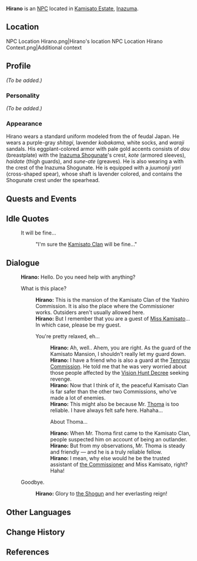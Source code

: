 {{Meta
<!-- REMOVE THIS TEMPLATE AFTER ADDING MISSING INFO -->
|missing_NPC_profile  = yes
}}
{{Character Infobox
|type             = NPC
|image            = NPC Hirano.png
|realname         = 
|region           = Inazuma
|affiliation      = Yashiro Commission
|title            = Yashiro Commission Representative
|voiceEN          = [https://www.andrewealesvo.com/ Andrew Eales]<ref>Twitter: [https://twitter.com/AndrewEalesVO/status/1433637249229357057 EN VA Self Announcement]</ref>
|voiceCN          = 
|voiceJP          = 
|dialoguereward   = 
}}
'''Hirano''' is an [[NPC]] located in [[Kamisato Estate]], [[Inazuma]].

==Location==
<gallery>
NPC Location Hirano.png|Hirano's location
NPC Location Hirano Context.png|Additional context
</gallery>

==Profile==
<!--detailed story/lore information goes here-->
''(To be added.)''

===Personality===
''(To be added.)''

===Appearance===
Hirano wears a standard uniform modeled from the {{Lang|''ashigaru''|ja=足軽}} of feudal Japan. He wears a purple-gray ''shitagi'', lavender ''kobakama'', white socks, and ''waraji'' sandals. His eggplant-colored armor with pale gold accents consists of ''dou'' (breastplate) with the [[Inazuma Shogunate]]'s crest, ''kote'' (armored sleeves), ''haidate'' (thigh guards), and ''sune-ate'' (greaves). He is also wearing a {{Lang|''jingasa''|ja=陣笠}} with the crest of the Inazuma Shogunate. He is equipped with a ''juumonji yari'' (cross-shaped spear), whose shaft is lavender colored, and contains the Shogunate crest under the spearhead.

==Quests and Events==
{{Quests and Events}}

==Idle Quotes==
{{Dialogue start}}
: {{DIcon|Idle}} It will be fine...
:: {{A|VO Hirano 01.ogg}} "I'm sure the [[Kamisato Clan]] will be fine..."
{{Dialogue end}}

==Dialogue==
{{Dialogue start}}
:'''Hirano:''' Hello. Do you need help with anything?
:{{DIcon}} What is this place?
::'''Hirano:''' This is the mansion of the Kamisato Clan of the Yashiro Commission. It is also the place where the Commissioner works. Outsiders aren't usually allowed here.
::'''Hirano:''' But I remember that you are a guest of [[Kamisato Ayaka|Miss Kamisato]]... In which case, please be my guest.
::{{DIcon}} You're pretty relaxed, eh...
:::'''Hirano:''' Ah, well.. Ahem, you are right. As the guard of the Kamisato Mansion, I shouldn't really let my guard down.
:::'''Hirano:''' I have a friend who is also a guard at the [[Tenryou Commission]]. He told me that he was very worried about those people affected by the [[Vision Hunt Decree]] seeking revenge.
:::'''Hirano:''' Now that I think of it, the peaceful Kamisato Clan is far safer than the other two Commissions, who've made a lot of enemies.
:::'''Hirano:''' This might also be because Mr. [[Thoma]] is too reliable. I have always felt safe here. Hahaha...
:::{{DIcon}} About Thoma...
:::'''Hirano:''' When Mr. Thoma first came to the Kamisato Clan, people suspected him on account of {{Not a typo|his}} being an outlander.
:::'''Hirano:''' But from my observations, Mr. Thoma is steady and friendly ⁠&mdash; and he is a truly reliable fellow.
:::'''Hirano:''' I mean, why else would he be the trusted assistant of [[Kamisato Ayato|the Commissioner]] and Miss Kamisato, right? Haha!
:{{DIcon}} Goodbye.
::'''Hirano:''' Glory to [[Ei|the Shogun]] and her everlasting reign!
{{Dialogue end}}

==Other Languages==
{{Other Languages
|default_hidden = 1
|en      = Hirano
|zhs     = 平野
|zhs_rm  = Píngyě
|zht     = 平野
|zht_rm  = Píngyě
|ja      = 平野
|ja_rm   = Hirano
|ko      = 히라노
|ko_rm   = Hirano
|es      = Hirano
|fr      = Hirano
|ru      = Хирано
|th      = Hirano
|vi      = Hirano
|de      = Hirano
|id      = Hirano
|pt      = Hirano
|tr      = Hirano
|it      = Hirano
}}

==Change History==
{{Change History|2.0}}

==References==
{{Reflist}}
